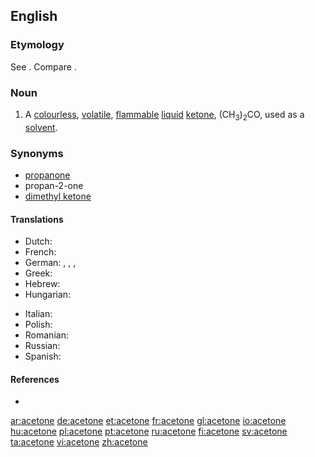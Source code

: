 ==English==

===Etymology===
See {{term|acetic}}. Compare {{term|ketone}}.

===Noun===
{{en-noun|-}}

# {{organic compound}} A [[colourless]], [[volatile]], [[flammable]] [[liquid]] [[ketone]], (CH<sub>3</sub>)<sub>2</sub>CO, used as a [[solvent]].

===Synonyms===
*[[propanone]]
*propan-2-one
*[[dimethyl ketone]]

====Translations====
{{trans-top|the organic compound (CH<sub>3</sub>)<sub>2</sub>CO}}
* Dutch: {{t-|nl|aceton|m|n}}
* French: {{t+|fr|acétone|f}}
* German: {{t+|de|Aceton|n}}, {{t+|de|Azeton|n}}, {{t+|de|Propanon|n}}, {{t+|de|Dimethylketon|n}}
* Greek: {{t+|el|ακετόνη|f|tr=aketóni|sc=Grek}}
* Hebrew: {{t+|he|אצטון|m|tr=atsetón|sc=Hebr}}
* Hungarian: {{t+|hu|aceton}}
{{trans-mid}}
* Italian: {{t-|it|acetone|m}}
* Polish: {{t+|pl|aceton|m}}
* Romanian: {{t-|ro|acetonă|f}}
* Russian: {{t+|ru|ацетон|m|tr=atsetón|sc=Cyrl}}
* Spanish: {{t-|es|acetona|f}}
{{trans-bottom}}

====References====
* {{pedialite}}

[[ar:acetone]]
[[de:acetone]]
[[et:acetone]]
[[fr:acetone]]
[[gl:acetone]]
[[io:acetone]]
[[hu:acetone]]
[[pl:acetone]]
[[pt:acetone]]
[[ru:acetone]]
[[fi:acetone]]
[[sv:acetone]]
[[ta:acetone]]
[[vi:acetone]]
[[zh:acetone]]
